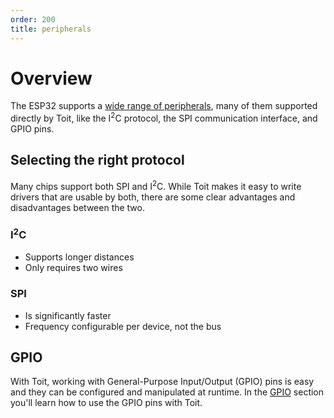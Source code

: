 ```yaml
---
order: 200
title: peripherals
---
```


# Overview

The ESP32 supports a [wide range of peripherals](https://docs.espressif.com/projects/esp-idf/en/latest/esp32/api-reference/peripherals/index.html),
many of them supported directly by Toit, like the I<sup>2</sup>C protocol, the SPI communication interface, and GPIO pins.

## Selecting the right protocol

Many chips support both SPI and I<sup>2</sup>C. While Toit makes it easy to write drivers that are usable by both, there are some clear advantages and disadvantages between the two.

### I<sup>2</sup>C

- Supports longer distances
- Only requires two wires

### SPI

- Is significantly faster
- Frequency configurable per device, not the bus

## GPIO

With Toit, working with General-Purpose Input/Output (GPIO) pins is easy and they can be configured and manipulated at runtime.
In the [GPIO](gpio) section you'll learn how to use the GPIO pins with Toit.
